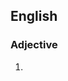 {{also|subsurface}}
==English==

===Adjective===
{{head|en|adjective}}

# {{alternative spelling of|subsurface|lang=en}}